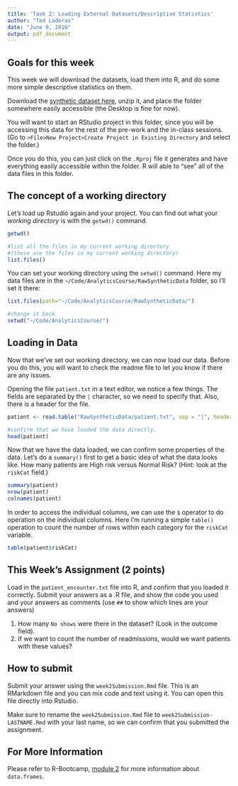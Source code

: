 ```yaml
---
title: 'Task 2: Loading External Datasets/Descriptive Statistics'
author: "Ted Laderas"
date: "June 9, 2016"
output: pdf_document
---
```


## Goals for this week

This week we will download the datasets, load them into R, and do some more simple descriptive statistics on them.

Download the [synthetic dataset here](https://sakai.ohsu.edu/access/content/group/BMI-569-1-AF-Su17/modules/RawSyntheticData.zip), unzip it, and place the folder somewhere easily accessible (the Desktop is fine for now). 

You will want to start an RStudio project in this folder, since you will be accessing this data for the rest of the pre-work and the in-class sessions. (Go to `>File>New Project>Create Project in Existing Directory` and select the folder.) 

Once you do this, you can just click on the `.Rproj` file it generates and have everything easily accessible within the folder. R will able to "see" all of the data files in this folder.

## The concept of a working directory

Let's load up Rstudio again and your project. You can find out what your *working directory* is with the `getwd()` command.

```r
getwd()

#list all the files in my current working directory 
#(these are the files in my current working directory)
list.files()
```

You can set your working directory using the `setwd()` command. Here my data files are in the `~/Code/AnalyticsCourse/RawSyntheticData` folder, so I'll set it there:

```r
list.files(path="~/Code/AnalyticsCourse/RawSyntheticData/")
```

```r
#change it back
setwd("~/Code/AnalyticsCourse/")
```

## Loading in Data

Now that we've set our working directory, we can now load our data. Before you do this, you will want to check the readme file to let you know if there are any issues.

Opening the file `patient.txt` in a text editor, we notice a few things. The fields are separated by the `|` character, so we need to specify that. Also, there is a header for the file.

```r
patient <- read.table("RawSyntheticData/patient.txt", sep = "|", header=TRUE)

#confirm that we have loaded the data directly.
head(patient)
```

Now that we have the data loaded, we can confirm some properties of the data. Let's do a `summary()` first to get a basic idea of what the data looks like. How many patients are High risk versus Normal Risk? (Hint: look at the `riskCat` field.)

```r
summary(patient)
nrow(patient)
colnames(patient)
```

In order to access the individual columns, we can use the `$` operator to do operation on the individual columns. Here I'm running a simple `table()` operation to count the number of rows within each category for the `riskCat` variable.

```r
table(patient$riskCat)
```

## This Week's Assignment (2 points)

Load in the `patient_encounter.txt` file into R, and confirm that you loaded it correctly. Submit your answers as a .R file, and show the code you used and your
answers as comments (use `##` to show which lines are your answers)

1) How many `No shows` were there in the dataset? (Look in the outcome field). 
2) If we want to count the number of readmissions, would we want patients with these values?

## How to submit

Submit your answer using the `week2Submission.Rmd` file. This is an RMarkdown file and you can mix code and text using it. You can open this file directly into Rstudio. 

Make sure to rename the `week2Submission.Rmd` file to `week2Submission-LASTNAME.Rmd` with your last name, so we can confirm that you submitted the assignment.

## For More Information

Please refer to R-Bootcamp, [module 2](https://github.com/laderast/r-bootcamp/tree/master/module2) for more information about `data.frames`.
